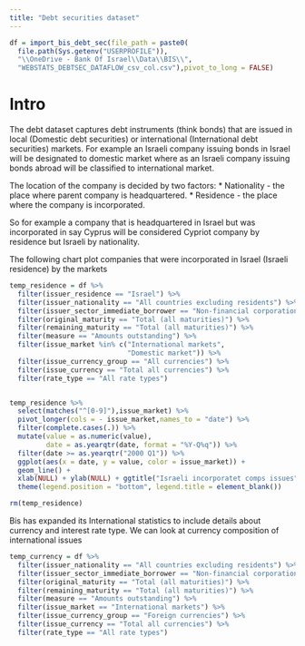 ```yaml
---
title: "Debt securities dataset"
---
```



```r

df = import_bis_debt_sec(file_path = paste0(
  file.path(Sys.getenv("USERPROFILE")),
  "\\OneDrive - Bank Of Israel\\Data\\BIS\\",
  "WEBSTATS_DEBTSEC_DATAFLOW_csv_col.csv"),pivot_to_long = FALSE)


```



# Intro

The debt dataset captures debt instruments (think bonds) that are issued in
local (Domestic debt securities) or international (International debt securities)
markets. For example an Israeli company issuing bonds in Israel will be
designated to domestic market where as an Israeli company issuing bonds
abroad will be classified to international market.




The location of the company is decided by two factors:
* Nationality - the place where parent company is headquartered.
* Residence - the place where the company is incorporated.

So for example a company that is headquartered in Israel but was incorporated 
in say Cyprus will be considered Cypriot company by residence but Israeli by nationality.


The following chart plot companies that were incorporated in Israel (Israeli residence) by the markets

```r

temp_residence = df %>% 
  filter(issuer_residence == "Israel") %>% 
  filter(issuer_nationality == "All countries excluding residents") %>% 
  filter(issuer_sector_immediate_borrower == "Non-financial corporations") %>% 
  filter(original_maturity == "Total (all maturities)") %>% 
  filter(remaining_maturity == "Total (all maturities)") %>% 
  filter(measure == "Amounts outstanding") %>% 
  filter(issue_market %in% c("International markets",
                             "Domestic market")) %>% 
  filter(issue_currency_group == "All currencies") %>% 
  filter(issue_currency == "Total all currencies") %>% 
  filter(rate_type == "All rate types")


temp_residence %>% 
  select(matches("^[0-9]"),issue_market) %>% 
  pivot_longer(cols = - issue_market,names_to = "date") %>% 
  filter(complete.cases(.)) %>% 
  mutate(value = as.numeric(value),
         date = as.yearqtr(date, format = "%Y-Q%q")) %>% 
  filter(date >= as.yearqtr("2000 Q1")) %>% 
  ggplot(aes(x = date, y = value, color = issue_market)) + 
  geom_line() + 
  xlab(NULL) + ylab(NULL) + ggtitle("Israeli incorporatet comps issues") + 
  theme(legend.position = "bottom", legend.title = element_blank())

rm(temp_residence)

```



Bis has expanded its International statistics to include details about currency
and interest rate type. We can look at currency composition of international
issues

```r

temp_currency = df %>% 
  filter(issuer_nationality == "All countries excluding residents") %>% 
  filter(issuer_sector_immediate_borrower == "Non-financial corporations") %>% 
  filter(original_maturity == "Total (all maturities)") %>% 
  filter(remaining_maturity == "Total (all maturities)") %>% 
  filter(measure == "Amounts outstanding") %>% 
  filter(issue_market == "International markets") %>% 
  filter(issue_currency_group == "Foreign currencies") %>% 
  filter(issue_currency == "Total all currencies") %>% 
  filter(rate_type == "All rate types")

```

